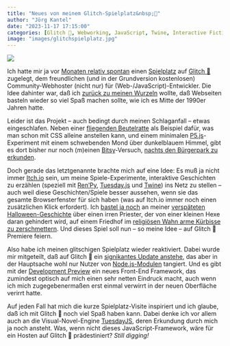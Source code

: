 ```yaml
---
title: "Neues von meinem Glitch-Spielplatz&nbsp;🎏"
author: "Jörg Kantel"
date: "2023-11-17 17:15:00"
categories: [Glitch 🎏, Webworking, JavaScript, Twine, Interactive Fiction]
image: "images/glitchspielplatz.jpg"
---
```


[![](images/glitchspielplatz-b.jpg)](https://www.flickr.com/photos/schockwellenreiter/53338184705/)

Ich hatte mir ja vor [Monaten relativ spontan](http://blog.schockwellenreiter.de/2022/04/2022040602.html) einen [Spielplatz](https://schockwellenreiter.glitch.me/) auf [Glitch&nbsp;🎏](http://cognitiones.kantel-chaos-team.de/webworking/staticsites/glitch.html) zugelegt, dem freundlichen (und in der Grundversion kostenlosen) Community-Webhoster (nicht nur) für (Web-/JavaScript)-Entwickler. Die Idee dahinter war, daß ich [zurück zu meinen Wurzeln](http://blog.schockwellenreiter.de/2022/05/2022052401.html) wollte, daß Webseiten basteln wieder so viel Spaß machen sollte, wie ich es Mitte der 1990er Jahren hatte.

Leider ist das Projekt -- auch bedingt durch meinen Schlaganfall -- etwas eingeschlafen. Neben einer [fliegenden Beutelratte](https://fliegende-beutelratte.glitch.me/) als Beispiel dafür, was man schon mit CSS alleine anstellen kann, und einem minimalen [P5.js](http://cognitiones.kantel-chaos-team.de/programmierung/creativecoding/processing/p5js.html)-Experiment mit einem schwebenden Mond über dunkelblauem Himmel, gibt es dort bisher nur noch (m)einen [Bitsy](http://cognitiones.kantel-chaos-team.de/multimedia/spieleprogrammierung/bitsy.html)-Versuch, [nachts den Bürgerpark zu erkunden](https://nachts-im-buergerpark.glitch.me/).

Doch gerade das letztgenannte brachte mich auf eine Idee: Es muß ja nicht immer [Itch.io](https://kantel.itch.io/) sein, um meine Spiele-Experimente, interaktive Geschichten zu erzählen (speziell mit [Ren'Py](http://cognitiones.kantel-chaos-team.de/multimedia/spieleprogrammierung/renpy.html), [Tuesday.js](http://cognitiones.kantel-chaos-team.de/multimedia/spieleprogrammierung/tuesdayjs.html) und [Twine](http://cognitiones.kantel-chaos-team.de/multimedia/spieleprogrammierung/twine2.html)) ins Netz zu stellen -- auch weil diese Geschichten/Spiele besser aussehen, wenn sie das gesamte Browserfenster für sich haben (was auf Itch.io immer noch einen zusätzlichen Klick erfordert). Ich [bastel ja noch](https://kantel.github.io/posts/2023110901_smashing_pumpkins_devlog_1/) an meiner [verspäteten Halloween-Geschichte](https://kantel.github.io/posts/2023111301_smashing_pumpkins_devlog_2/) über einen irren Priester, der von einer kleinen Hexe daran gehindert wird, auf einem Friedhof im [religiösen Wahn arme Kürbisse zu zerschmettern](https://kantel.github.io/posts/2023102101_smashed_pumpkins/). Und dieses Spiel soll nun -- so meine Idee -- auf Glitch&nbsp;🎏 Premiere feiern.

Also habe ich meinen glitschigen Spielplatz wieder reaktiviert. Dabei wurde mir mitgeteilt, daß auf Glitch&nbsp;🎏 ein [signikantes Update anstehe](https://blog.glitch.com/post/rebuilding-glitch), das aber in der Hauptsache wohl nur Nutzer von [Node.js-Modulen](http://cognitiones.kantel-chaos-team.de/webworking/frameworks/nodejs.html) tangiert. Und es gibt mit der [Development Preview](https://preview.glitch.com/) ein neues Front-End Framework, das zumindest optisch auf mich einen sehr netten Eindruck macht, auch wenn ich mich zugegebenermaßen erst einmal verwirrt in der neuen Oberfläche verirrt hatte.

Auf jeden Fall hat mich die kurze Spielplatz-Visite inspiriert und ich glaube, daß ich mit Glitch&nbsp;🎏 noch viel Spaß haben kann. Dabei denke ich vor allem auch an die Visual-Novel-Engine [TuesdayJS](http://cognitiones.kantel-chaos-team.de/multimedia/spieleprogrammierung/tuesdayjs.html), deren Erkundung durch mich ja noch ansteht. Was, wenn nicht dieses JavaScript-Framework, wäre für ein Hosten auf Glitch&nbsp;🎏 prädestiniert? *Still digging!*